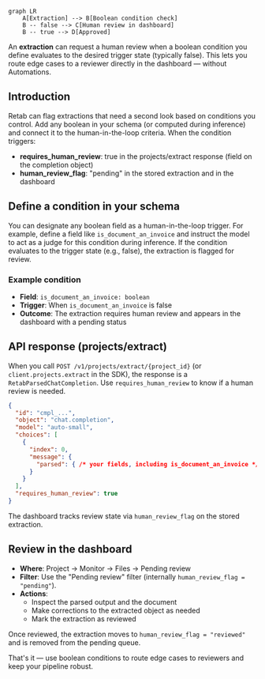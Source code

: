 ```mermaid
graph LR
    A[Extraction] --> B[Boolean condition check]
    B -- false --> C[Human review in dashboard]
    B -- true --> D[Approved]
```

An **extraction** can request a human review when a boolean condition you define evaluates to the desired trigger state (typically false). This lets you route edge cases to a reviewer directly in the dashboard — without Automations.

## Introduction

Retab can flag extractions that need a second look based on conditions you control. Add any boolean in your schema (or computed during inference) and connect it to the human-in-the-loop criteria. When the condition triggers:

- **requires_human_review**: true in the projects/extract response (field on the completion object)
- **human_review_flag**: "pending" in the stored extraction and in the dashboard

## Define a condition in your schema

You can designate any boolean field as a human-in-the-loop trigger. For example, define a field like `is_document_an_invoice` and instruct the model to act as a judge for this condition during inference. If the condition evaluates to the trigger state (e.g., false), the extraction is flagged for review.

### Example condition

- **Field**: `is_document_an_invoice: boolean`
- **Trigger**: When `is_document_an_invoice` is false
- **Outcome**: The extraction requires human review and appears in the dashboard with a pending status

## API response (projects/extract)

When you call `POST /v1/projects/extract/{project_id}` (or `client.projects.extract` in the SDK), the response is a `RetabParsedChatCompletion`. Use `requires_human_review` to know if a human review is needed.

```json (6)
{
  "id": "cmpl_...",
  "object": "chat.completion",
  "model": "auto-small",
  "choices": [
    {
      "index": 0,
      "message": {
        "parsed": { /* your fields, including is_document_an_invoice */ }
      }
    }
  ],
  "requires_human_review": true
}
```

The dashboard tracks review state via `human_review_flag` on the stored extraction.

## Review in the dashboard

- **Where**: Project → Monitor -> Files -> Pending review
- **Filter**: Use the "Pending review" filter (internally `human_review_flag = "pending"`).
- **Actions**:
  - Inspect the parsed output and the document
  - Make corrections to the extracted object as needed
  - Mark the extraction as reviewed

Once reviewed, the extraction moves to `human_review_flag = "reviewed"` and is removed from the pending queue.

That's it — use boolean conditions to route edge cases to reviewers and keep your pipeline robust.
